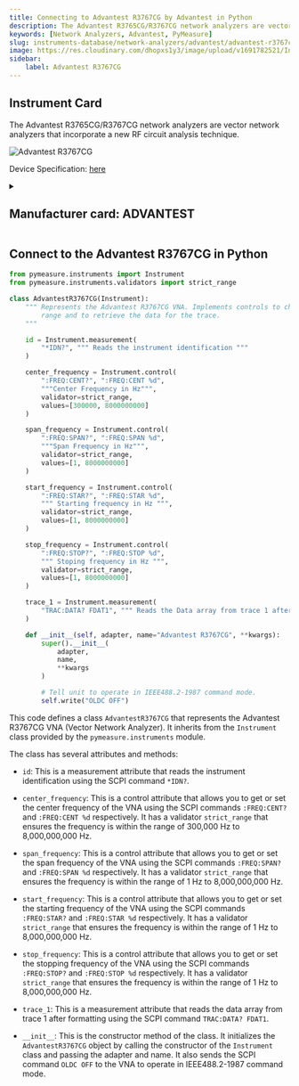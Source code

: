 ```yaml
---
title: Connecting to Advantest R3767CG by Advantest in Python
description: The Advantest R3765CG/R3767CG network analyzers are vector network analyzers that incorporate a new RF circuit analysis technique.
keywords: [Network Analyzers, Advantest, PyMeasure] 
slug: instruments-database/network-analyzers/advantest/advantest-r3767cg 
image: https://res.cloudinary.com/dhopxs1y3/image/upload/v1691782521/Instruments/Network%20Analyzer/Advantest-R3767CG/Advantest-R3767CG.jpg
sidebar:
    label: Advantest R3767CG 
---
```



## Instrument Card

The Advantest R3765CG/R3767CG network analyzers are vector network analyzers that incorporate a new RF circuit analysis technique.

![Advantest R3767CG](https://res.cloudinary.com/dhopxs1y3/image/upload/v1691782521/Instruments/Network%20Analyzer/Advantest-R3767CG/Advantest-R3767CG.jpg)

Device Specification: [here](https://www.testequipmenthq.com/datasheets/ADVANTEST-R3767CG-Datasheet.pdf)

<details style={{ marginTop: "15px"}}>
<summary><h2 style={{display:'inline'}}>Manufacturer card: ADVANTEST</h2></summary>

![ADVANTEST](https://res.cloudinary.com/dhopxs1y3/image/upload/v1692125967/Instruments/Vendor%20Logos/Advantest.png)

Advantest manufactures and sells semiconductor and component test system products and mechatronics-related products.

- Headquarters: Japan
- Yearly Revenue (millions, USD): 2940
- Vendor Website: [here](https://www.advantest.com/)

</details>


<FeaturedInstrumentVideo category="NETWORK_ANALYZERS" />

## Connect to the Advantest R3767CG in Python





<Tabs>

<SectionsCard category="NETWORK_ANALYZERS" manufacturer="Advantest"></SectionsCard>

<TabItem value="PyMeasure" label="PyMeasure">

```python
from pymeasure.instruments import Instrument
from pymeasure.instruments.validators import strict_range

class AdvantestR3767CG(Instrument):
    """ Represents the Advantest R3767CG VNA. Implements controls to change the analysis
        range and to retrieve the data for the trace.
    """

    id = Instrument.measurement(
        "*IDN?", """ Reads the instrument identification """
    )

    center_frequency = Instrument.control(
        ":FREQ:CENT?", ":FREQ:CENT %d",
        """Center Frequency in Hz""",
        validator=strict_range,
        values=[300000, 8000000000]
    )

    span_frequency = Instrument.control(
        ":FREQ:SPAN?", ":FREQ:SPAN %d",
        """Span Frequency in Hz""",
        validator=strict_range,
        values=[1, 8000000000]
    )

    start_frequency = Instrument.control(
        ":FREQ:STAR?", ":FREQ:STAR %d",
        """ Starting frequency in Hz """,
        validator=strict_range,
        values=[1, 8000000000]
    )

    stop_frequency = Instrument.control(
        ":FREQ:STOP?", ":FREQ:STOP %d",
        """ Stoping frequency in Hz """,
        validator=strict_range,
        values=[1, 8000000000]
    )

    trace_1 = Instrument.measurement(
        "TRAC:DATA? FDAT1", """ Reads the Data array from trace 1 after formatting """
    )

    def __init__(self, adapter, name="Advantest R3767CG", **kwargs):
        super().__init__(
            adapter,
            name,
            **kwargs
        )

        # Tell unit to operate in IEEE488.2-1987 command mode.
        self.write("OLDC OFF")
```

This code defines a class `AdvantestR3767CG` that represents the Advantest R3767CG VNA (Vector Network Analyzer). It inherits from the `Instrument` class provided by the `pymeasure.instruments` module.

The class has several attributes and methods:

- `id`: This is a measurement attribute that reads the instrument identification using the SCPI command `*IDN?`.

- `center_frequency`: This is a control attribute that allows you to get or set the center frequency of the VNA using the SCPI commands `:FREQ:CENT?` and `:FREQ:CENT %d` respectively. It has a validator `strict_range` that ensures the frequency is within the range of 300,000 Hz to 8,000,000,000 Hz.

- `span_frequency`: This is a control attribute that allows you to get or set the span frequency of the VNA using the SCPI commands `:FREQ:SPAN?` and `:FREQ:SPAN %d` respectively. It has a validator `strict_range` that ensures the frequency is within the range of 1 Hz to 8,000,000,000 Hz.

- `start_frequency`: This is a control attribute that allows you to get or set the starting frequency of the VNA using the SCPI commands `:FREQ:STAR?` and `:FREQ:STAR %d` respectively. It has a validator `strict_range` that ensures the frequency is within the range of 1 Hz to 8,000,000,000 Hz.

- `stop_frequency`: This is a control attribute that allows you to get or set the stopping frequency of the VNA using the SCPI commands `:FREQ:STOP?` and `:FREQ:STOP %d` respectively. It has a validator `strict_range` that ensures the frequency is within the range of 1 Hz to 8,000,000,000 Hz.

- `trace_1`: This is a measurement attribute that reads the data array from trace 1 after formatting using the SCPI command `TRAC:DATA? FDAT1`.

- `__init__`: This is the constructor method of the class. It initializes the `AdvantestR3767CG` object by calling the constructor of the `Instrument` class and passing the adapter and name. It also sends the SCPI command `OLDC OFF` to the VNA to operate in IEEE488.2-1987 command mode.

</TabItem>
</Tabs>